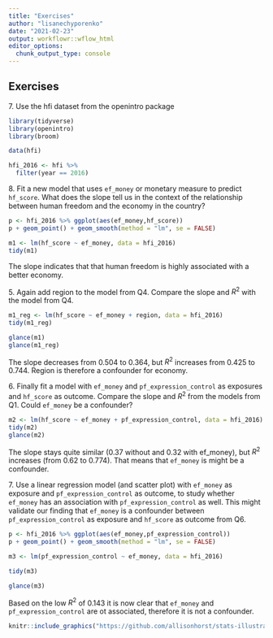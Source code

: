 ```yaml
---
title: "Exercises"
author: "lisanechyporenko"
date: "2021-02-23"
output: workflowr::wflow_html
editor_options:
  chunk_output_type: console
---
```


## Exercises

7.\ Use the hfi dataset from the openintro package

```r
library(tidyverse)
library(openintro)
library(broom)

data(hfi)
```

```r
hfi_2016 <- hfi %>% 
  filter(year == 2016)
```

8.\ Fit a new model that uses  `ef_money` or monetary measure to predict `hf_score`.  What does the slope tell us in the context of the relationship between human freedom and the economy in the country? 

```r

p <- hfi_2016 %>% ggplot(aes(ef_money,hf_score)) 
p + geom_point() + geom_smooth(method = "lm", se = FALSE)

m1 <- lm(hf_score ~ ef_money, data = hfi_2016)
tidy(m1)

```
The slope indicates that that human freedom is highly associated with a better economy.


5\. Again add region to the model from Q4. Compare the slope and $R^2$ with the model from Q4.

```r

m1_reg <- lm(hf_score ~ ef_money + region, data = hfi_2016)
tidy(m1_reg)

glance(m1)
glance(m1_reg)

```
The slope decreases from 0.504 to 0.364, but  $R^2$ increases from 0.425 to 0.744. Region is therefore a confounder for economy.


6\. Finally fit a model with `ef_money` and `pf_expression_control` as exposures and `hf_score` as outcome.  Compare the slope and $R^2$ from the models from Q1. Could `ef_money` be a confounder? 

```r

m2 <- lm(hf_score ~ ef_money + pf_expression_control, data = hfi_2016)
tidy(m2)
glance(m2)

```
The slope stays quite similar (0.37 without and 0.32 with ef_money), but $R^2$ increases (from 0.62 to 0.774). That means that `ef_money` is might be a confounder.



7\. Use a linear regression model (and scatter plot) with  `ef_money` as exposure and `pf_expression_control` as outcome, to study whether `ef_money` has an association with `pf_expression_control` as well. This might validate our finding that `ef_money` is a confounder between  `pf_expression_control` as exposure and 
`hf_score` as outcome from Q6.

```r

p <- hfi_2016 %>% ggplot(aes(ef_money,pf_expression_control)) 
p + geom_point() + geom_smooth(method = "lm", se = FALSE)

m3 <- lm(pf_expression_control ~ ef_money, data = hfi_2016)

tidy(m3)

glance(m3)

```

Based on the low $R^2$ of 0.143 it is now clear that `ef_money` and `pf_expression_control` are ot associated, therefore it is not a confounder.

```r
knitr::include_graphics("https://github.com/allisonhorst/stats-illustrations/blob/master/rstats-artwork/code_hero.jpg?raw=true", dpi = 100)
```
